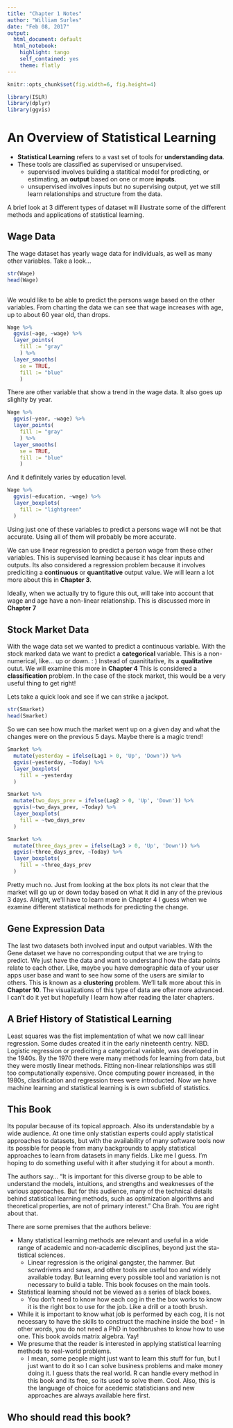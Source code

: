 ```yaml
---
title: "Chapter 1 Notes"
author: "William Surles"
date: "Feb 08, 2017"
output:
  html_document: default
  html_notebook:
    highlight: tango
    self_contained: yes
    theme: flatly
---
```


```r

knitr::opts_chunk$set(fig.width=6, fig.height=4)

```

```r

library(ISLR)
library(dplyr)
library(ggvis)

```

# An Overview of Statistical Learning

  - **Statistical Learning** refers to a vast set of tools for **understanding data**.
  - These tools are classified as supervised or unsupervised. 
    - supervised involves building a statitical model for predicting, or estimating, an **output** based on one or more **inputs**.
    - unsupervised involves inputs but no supervising output, yet we still learn relationships and structure from the data.

A brief look at 3 different types of dataset will illustrate some of the different methods and applications of statistical learning.

## Wage Data

The wage dataset has yearly wage data for individuals, as well as many other variables. 
Take a look...

```r

str(Wage)
head(Wage)
  
```

We would like to be able to predict the persons wage based on the other variables.
From charting the data we can see that wage increases with age, up to about 60 year old, than drops. 

```r

Wage %>% 
  ggvis(~age, ~wage) %>% 
  layer_points(
    fill := "gray"
    ) %>%
  layer_smooths(
    se = TRUE,
    fill := "blue"
    )

```

There are other variable that show a trend in the wage data. 
It also goes up slighlty by year. 

```r

Wage %>% 
  ggvis(~year, ~wage) %>% 
  layer_points(
    fill := "gray"
    ) %>%
  layer_smooths(
    se = TRUE,
    fill := "blue"
    )

```

And it definitely varies by education level.

```r

Wage %>% 
  ggvis(~education, ~wage) %>% 
  layer_boxplots(
    fill := "lightgreen"
  )

```

Using just one of these variables to predict a persons wage will not be that accurate.
Using all of them will probably be more accurate. 

We can use linear regression to predict a person wage from these other variables. 
This is supervised learning because it has clear inputs and outputs. 
Its also considered a regression problem because it involves prediciting a **continuous** or **quantitative** output value. 
We will learn a lot more about this in **Chapter 3**.

Ideally, when we actually try to figure this out, will take into account that wage and age have a non-linear relationship. This is discussed more in **Chapter 7**

## Stock Market Data
With the wage data set we wanted to predict a continuous variable. 
With the stock marked data we want to predict a **categorical** variable. 
This is a non-numerical, like... up or down. : ) 
Instead of quanititative, its a **qualitative** outut. 
We will examine this more in **Chapter 4**
This is considered a **classification** problem. 
In the case of the stock market, this would be a very useful thing to get right!

Lets take a quick look and see if we can strike a jackpot. 

```r

str(Smarket)
head(Smarket)

```

So we can see how much the market went up on a given day and what the changes were on the previous 5 days. 
Maybe there is a magic trend!

```r

Smarket %>% 
  mutate(yesterday = ifelse(Lag1 > 0, 'Up', 'Down')) %>%
  ggvis(~yesterday, ~Today) %>% 
  layer_boxplots(
    fill = ~yesterday
  )

Smarket %>% 
  mutate(two_days_prev = ifelse(Lag2 > 0, 'Up', 'Down')) %>%
  ggvis(~two_days_prev, ~Today) %>% 
  layer_boxplots(
    fill = ~two_days_prev
  )

Smarket %>% 
  mutate(three_days_prev = ifelse(Lag3 > 0, 'Up', 'Down')) %>%
  ggvis(~three_days_prev, ~Today) %>% 
  layer_boxplots(
    fill = ~three_days_prev
  )


```

Pretty much no. Just from looking at the box plots its not clear that the market will go up or down today based on what it did in any of the previous 3 days. Alright, we'll have to learn more in Chapter 4 I guess when we examine different statistical methods for predicting the change. 

## Gene Expression Data

The last two datasets both involved input and output variables. With the Gene dataset we have no corresponding output that we are trying to predict. We just have the data and want to understand how the data points relate to each other. 
Like, maybe you have demographic data of your user apps user base and want to see how some of the users are similar to others. 
This is known as a **clustering** problem. 
We'll talk more about this in **Chapter 10**.
The visualizations of this type of data are ofter more advanced. I can't do it yet but hopefully I learn how after reading the later chapters.

## A Brief History of Statistical Learning
Least squares was the fist implementation of what we now call linear regression. Some dudes created it in the early nineteenth centry. NBD.
Logistic regression or prediciting a categorical variable, was developed in the 1940s. 
By the 1970 there were many methods for learning from data, but they were mostly linear methods. Fitting non-linear relationships was still too computationally expensive. Once computing power increased, in the 1980s, clasiification and regression trees were introducted. 
Now we have machine learning and statistical learning is is own subfield of statistics. 

## This Book
Its popular because of its topical approach. Also its understandable by a wide audience. 
At one time only statistian experts could apply statistical approaches to datasets, but with the availability of many software tools now its possible for people from many backgrounds to apply statistical approaches to learn from datasets in many fields. Like me I guess. I'm hoping to do something useful with it after studying it for about a month. 

The authors say... "It is important for this diverse group to be able to understand the models, intuitions, and strengths and weaknesses of the various approaches. But for this audience, many of the technical details behind statistical learning methods, such as optimization algorithms and theoretical properties, are not of primary interest." Cha Brah. You are right about that. 

There are some premises that the authors believe:

  - Many statistical learning methods are relevant and useful in a wide range of academic and non-academic disciplines, beyond just the sta- tistical sciences. 
    - Linear regression is the original gangster, the hammer. But scrwdrivers and saws, and other tools are useful too and widely available today. But learning every possible tool and variation is not necessary to build a table. This book focuses on the main tools. 
  - Statistical learning should not be viewed as a series of black boxes. 
    - You don't need to know how each cog in the the box works to know it is the right box to use for the job. Like a drill or a tooth brush. 
  - While it is important to know what job is performed by each cog, it is not necessary to have the skills to construct the machine inside the box!     - In other words, you do not need a PhD in toothbrushes to know how to use one. This book avoids matrix algebra. Yay! 
  - We presume that the reader is interested in applying statistical learning methods to real-world problems. 
    - I mean, some people might just want to learn this stuff for fun, but I just want to do it so I can solve business problems and make money doing it. I guess thats the real world. R can handle every method in this book and its free, so its used to solve them. Cool. Also, this is the language of choice for acedemic statisticians and new approaches are always available here first. 
    
## Who should read this book?





